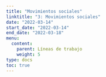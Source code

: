 ```yaml
---
title: "Movimientos sociales"
linktitle: "3: Movimientos sociales"
date: "2022-03-14"
start_date: "2022-03-14"
end_date: "2022-03-18"
menu:
  content:
    parent: Líneas de trabajo
    weight: 5
type: docs
toc: true
---
```

